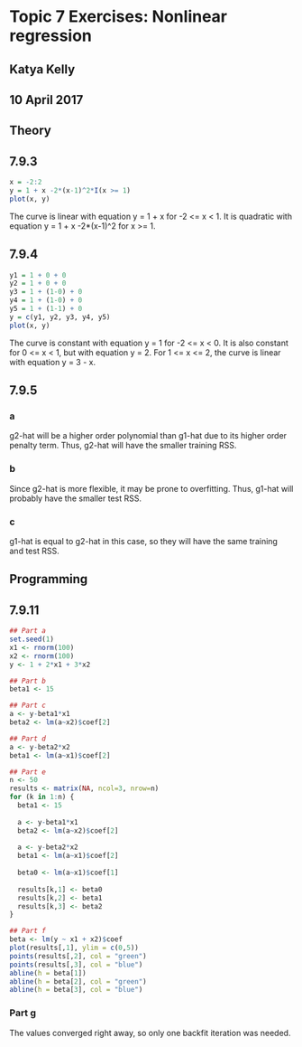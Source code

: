 # Topic 7 Exercises: Nonlinear regression

## Katya Kelly
## 10 April 2017

## Theory
## 7.9.3
```r
x = -2:2
y = 1 + x -2*(x-1)^2*I(x >= 1)
plot(x, y)
```

The curve is linear with equation y = 1 + x for -2 <= x < 1. It is quadratic with equation y = 1 + x -2*(x-1)^2 for x >= 1.

## 7.9.4
```r
y1 = 1 + 0 + 0
y2 = 1 + 0 + 0
y3 = 1 + (1-0) + 0
y4 = 1 + (1-0) + 0
y5 = 1 + (1-1) + 0
y = c(y1, y2, y3, y4, y5)
plot(x, y)
```

The curve is constant with equation y = 1 for -2 <= x < 0. It is also constant for 0 <= x < 1, but with equation y = 2. For 1 <= x <= 2, the curve is linear with equation y = 3 - x.

## 7.9.5
### a
g2-hat will be a higher order polynomial than g1-hat due to its higher order penalty term. Thus, g2-hat will have the smaller training RSS.

### b
Since g2-hat is more flexible, it may be prone to overfitting. Thus, g1-hat will probably have the smaller test RSS.

### c
g1-hat is equal to g2-hat in this case, so they will have the same training and test RSS.

## Programming
## 7.9.11

```r
## Part a
set.seed(1)
x1 <- rnorm(100)
x2 <- rnorm(100)
y <- 1 + 2*x1 + 3*x2

## Part b
beta1 <- 15

## Part c
a <- y-beta1*x1
beta2 <- lm(a~x2)$coef[2]

## Part d
a <- y-beta2*x2
beta1 <- lm(a~x1)$coef[2]

## Part e
n <- 50
results <- matrix(NA, ncol=3, nrow=n)
for (k in 1:n) {
  beta1 <- 15
  
  a <- y-beta1*x1
  beta2 <- lm(a~x2)$coef[2]
  
  a <- y-beta2*x2
  beta1 <- lm(a~x1)$coef[2]
  
  beta0 <- lm(a~x1)$coef[1]
  
  results[k,1] <- beta0
  results[k,2] <- beta1
  results[k,3] <- beta2
}

## Part f
beta <- lm(y ~ x1 + x2)$coef
plot(results[,1], ylim = c(0,5))
points(results[,2], col = "green")
points(results[,3], col = "blue")
abline(h = beta[1])
abline(h = beta[2], col = "green")
abline(h = beta[3], col = "blue")
```

### Part g
The values converged right away, so only one backfit iteration was needed.




















